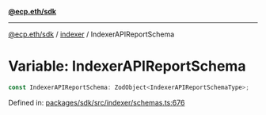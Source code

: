 [**@ecp.eth/sdk**](../../index.mdx)

***

[@ecp.eth/sdk](/sdk-reference/index.mdx) / [indexer](/sdk-reference/indexer/index.mdx) / IndexerAPIReportSchema

# Variable: IndexerAPIReportSchema

```ts
const IndexerAPIReportSchema: ZodObject<IndexerAPIReportSchemaType>;
```

Defined in: [packages/sdk/src/indexer/schemas.ts:676](https://github.com/ecp-eth/comments-monorepo/blob/main/packages/sdk/src/indexer/schemas.ts#L676)
